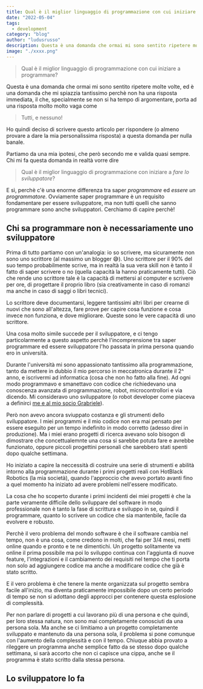 ```yaml
---
title: Qual è il miglior linguaggio di programmazione con cui iniziare a programmare?
date: "2022-05-04"
tags:
  - development
category: "blog"
author: "ludusrusso"
description: Questa è una domanda che ormai mi sono sentito ripetere molte volte, ma non è facile rispondere
image: "./xxxx.png"
---
```


> Qual è il miglior linguaggio di programmazione con cui iniziare a programmare?

Questa è una domanda che ormai mi sono sentito ripetere molte volte, ed è una domanda che mi spiazzia tantissimo
perchè non ha una risposta immediata, il che, specialmente se non si ha tempo di argomentare, porta ad una risposta molto
molto vaga come

> Tutti, e nessuno!

Ho quindi deciso di scrivere questo articolo per rispondere (o almeno provare a dare la mia personalissima risposta)
a questa domanda per nulla banale.

Partiamo da una mia ipotesi, che però secondo me e valida quasi sempre. Chi mi fa questa domanda in realtà
vorre dire

> Qual è il miglior linguaggio di programmazione con iniziare a _fare lo sviluppatore_?

E sì, perchè c'è una enorme differenza tra saper _programmare_ ed _essere un programmatore_. Ovviamente
saper programmare è un requisito fondamentare per essere sviluppatore, ma non tutti quelli che sanno
programmare sono anche sviluppatori. Cerchiamo di capire perchè!

## Chi sa programmare non è necessariamente uno sviluppatore

Prima di tutto partiamo con un'analogia: io so scrivere, ma sicuramente non sono uno scrittore (al massimo un blogger 😅).
Uno scrittore per il 90% del suo tempo probabilmente scrive, ma in realtà la sua vera skill non è tanto il fatto di saper
scrivere o no (quella capacità la hanno praticamente tutti). Ciò che rende uno scrittore tale è la capacità di mettersi
al computer e scrivere per ore, di progettare il proprio libro (sia creativamente in caso di romanzi ma anche in caso di saggi o libri tecnici).

Lo scrittore deve documentarsi, leggere tantissimi altri libri per crearne di nuovi che sono all'altezza, fare prove per capire
cosa funzione e cosa invece non funziona, e dove migliorare. Queste sono le vere capacità di uno scrittore.

Una cosa molto simile succede per il sviluppatore, e ci tengo particolarmente a questo aspetto perchè l'incomprensione
tra saper programmare ed essere sviluppatore l'ho passata in prima persona quando ero in università.

Durante l'università mi sono appassionato tantissimo alla programmazione, tanto da mettere in dubbio il mio percorso in
meccatronica durante il 2^ anno, e iscrivermi ad informatica (cosa che non ho fatto alla fine). Ad ogni modo programmavo e
smanettavo con codice che richiedevano una conoscenza avanzata di programmazione, robot, microcontrollori e via dicendo.
Mi consideravo uno sviluppatore (o robot developer come piaceva a definirci
[me e al mio socio Grabriele](https://hotblackrobotics.github.io/it/news/2017/11/13/robot-dev/)).

Però non avevo ancora sviuppato costanza e gli strumenti dello sviluppatore. I miei programmi e il mio codice
non era mai pensato per essere eseguito per un tempo indefinito in modo corretto (adesso direi in produzione).
Ma i miei erano progetti di ricerca avevano solo bisogon di dimostrare che concettualemnte una cosa si sarebbe potuta fare
e avrebbe funzionato, oppure piccoli progettini personali che sarebbero stati spenti dopo qualche settimana.

Ho iniziato a capire la neccessità di costruire una serie di strumenti e abilità intorno alla programmazione
durante i primi progetti reali con HotBlack Robotics (la mia società), quando l'approccio che avevo portato avanti
fino a quel momento ha iniziato ad avere problemi nell'essere modificato.

La cosa che ho scoperto durante i primi incidenti dei miei progetti è che la parte veramente difficile dello
sviluppare del software in modo professionale non è tanto la fase di scrittura e sviluppo in se, quindi il programmare,
quanto lo scrivere un codice che sia mantenbile, facile da evolvere e robusto.

Perchè il vero problema del mondo software è che il software cambia nel tempo, non è una cosa, come credono in molti,
che fai per 3/4 mesi, metti online quando e pronto e te ne dimentichi. Un progetto solitamente va online il prima
possibile ma poi lo sviluppo continua con l'aggiunta di nuove feature, l'integrazioni e il cambiamento dei requisiti
nel tempo che ti porta non solo ad aggiungere codice ma anche a modificare codice che già è stato scritto.

E il vero problema è che tenere la mente organizzata sul progetto sembra facile all'inizio, ma diventa praticamente
impossibile dopo un certo periodo di tempo se non si adottano degli approcci per contenere questa esplosione di
complessità.

Per non parlare di progetti a cui lavorano più di una persona e che quindi, per loro stessa natura, non sono
mai completamente conosciuti da una persona sola. Ma anche se ci limitiamo a un progetto completamente sviluppato
e mantenuto da una persona sola, il problema si pone comunque con l'aumento della complessità e con il tempo.
Chiuque abbia provato a rileggere un programma anche semplice fatto da se stesso dopo qualche settimana, si sarà accorto
che non ci capisce una cippa, anche se il programma è stato scritto dalla stessa persona.

## Lo sviluppatore lo fa
